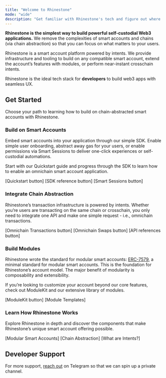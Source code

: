 ```yaml
---
title: "Welcome to Rhinestone"
mode: "wide"
description: "Get familiar with Rhinestone's tech and figure out where to start"
---
```


**Rhinestone is the simplest way to build powerful self-custodial Web3 applications.** We remove the complexities of smart accounts and chains (via chain abstraction) so that you can focus on what matters to your users.

Rhinestone is a smart account platform powered by intents. We provide infrastructure and tooling to build on any compatible smart account, extend the account’s features with modules, or perform near-instant crosschain intents. 

Rhinestone is the ideal tech stack for **developers** to build web3 apps with seamless UX.

## Get Started

Choose your path to learning how to build on chain-abstracted smart accounts with Rhinestone.

### Build on Smart Accounts

Embed smart accounts into your application through our simple SDK. Enable simple user onboarding, abstract away gas for your users, or enable permissions via Smart Sessions to deliver one-click experiences or self-custodial automations. 

Start with our Quickstart guide and progress through the SDK to learn how to enable an omnichain smart account application.

[Quickstart button] [SDK reference button] [Smart Sessions button]  

### Integrate Chain Abstraction

Rhinestone’s transaction infrastructure is powered by intents. Whether you’re users are transacting on the same chain or crosschain, you only need to integrate one API and make one simple request - i.e., omnichain transactions.

[Omnichain Transactions button] [Omnichain Swaps button] [API references button]

### Build Modules

Rhinestone wrote the standard for modular smart accounts: [ERC-7579](erc7579.com), a minimal standard for modular smart accounts. This is the foundation for Rhinestone’s account model. The major benefit of modularity is composability and extensibility. 

If you’re looking to customize your account beyond our core features, check out ModuleKit and our extensive library of modules.

[ModuleKit button] [Module Templates]

### Learn How Rhinestone Works

Explore Rhinestone in depth and discover the components that make Rhinestone’s unique smart account offering possible.

[Modular Smart Accounts] [Chain Abstraction] [What are Intents?] 

## Developer Support

For more support, [reach out](https://t.me/kurt_larsen) on Telegram so that we can spin up a private channel.
